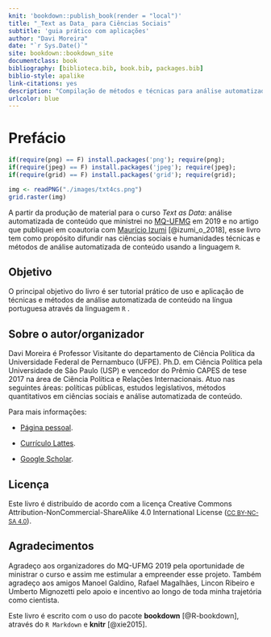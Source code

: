 ```yaml
--- 
knit: 'bookdown::publish_book(render = "local")'
title: "_Text as Data_ para Ciências Sociais"
subtitle: 'guia prático com aplicações'
author: "Davi Moreira"
date: "`r Sys.Date()`"
site: bookdown::bookdown_site
documentclass: book
bibliography: [biblioteca.bib, book.bib, packages.bib]
biblio-style: apalike
link-citations: yes
description: "Compilação de métodos e técnicas para análise automatizada de conteúdo"
urlcolor: blue  
---
```


# Prefácio {-}
```r
if(require(png) == F) install.packages('png'); require(png);
if(require(jpeg) == F) install.packages('jpeg'); require(jpeg);
if(require(grid) == F) install.packages('grid'); require(grid);

img <- readPNG("./images/txt4cs.png")
grid.raster(img)
```

A partir da produção de material para o curso _Text as Data_: análise automatizada de conteúdo que ministrei no [MQ-UFMG](http://www.fafich.ufmg.br/~mq/) em 2019 e no artigo que publiquei em coautoria com [Maurício Izumi](http://lattes.cnpq.br/2546701843557096) [@izumi_o_2018], esse livro tem como propósito difundir nas ciências sociais e humanidades técnicas e métodos de análise automatizada de conteúdo usando a linguagem `R`. 

## Objetivo {-}

O principal objetivo do livro é ser tutorial prático de uso e aplicação de técnicas e métodos de análise automatizada de conteúdo na língua portuguesa através da linguagem `R` .

## Sobre o autor/organizador {-}

Davi Moreira é Professor Visitante do departamento de Ciência Política da Universidade Federal de Pernambuco (UFPE). Ph.D. em Ciência Política pela Universidade de São Paulo (USP) e vencedor do Prêmio CAPES de tese 2017 na área de Ciência Política e Relações Internacionais. Atuo nas seguintes áreas: políticas públicas, estudos legislativos, métodos quantitativos em ciências sociais e análise automatizada de conteúdo.

Para mais informações:

- [Página pessoal](https://davimoreira.com/). 

- [Currículo Lattes](http://lattes.cnpq.br/7406586493977047).

- [Google Scholar](https://scholar.google.com.br/citations?hl=pt-BR&user=dS9bbdMAAAAJ).

## Licença {-}

Este livro é distribuído de acordo com a licença  Creative Commons Attribution-NonCommercial-ShareAlike 4.0 International License ([<small>CC BY-NC-SA 4.0</small>](https://creativecommons.org/licenses/by-nc-sa/4.0/)).

## Agradecimentos {-}

Agradeço aos organizadores do MQ-UFMG 2019 pela oportunidade de ministrar o curso e assim me estimular a empreender esse projeto. Também agradeço aos amigos Manoel Galdino, Rafael Magalhães, Lincon Ribeiro e Umberto Mignozetti pelo apoio e incentivo ao longo de toda minha trajetória como cientista. 

Este livro é escrito com o uso do pacote **bookdown** [@R-bookdown], através do  `R Markdown` e **knitr** [@xie2015].

